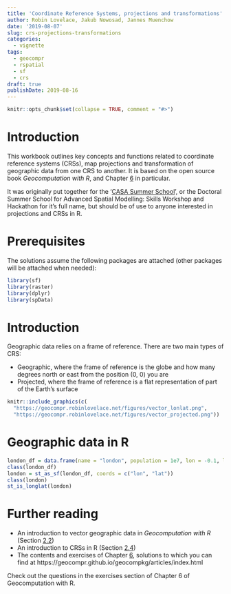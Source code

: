 ```yaml
---
title: 'Coordinate Reference Systems, projections and transformations'
author: Robin Lovelace, Jakub Nowosad, Jannes Muenchow
date: '2019-08-07'
slug: crs-projections-transformations
categories:
  - vignette
tags:
  - geocompr
  - rspatial
  - sf
  - crs
draft: true
publishDate: 2019-08-16
---
```


```r
knitr::opts_chunk$set(collapse = TRUE, comment = "#>")
```

# Introduction

This workbook outlines key concepts and functions related to coordinate reference systems (CRSs), map projections and transformation of geographic data from one CRS to another.
It is based on the open source book *Geocomputation with R*, and Chapter [6](https://geocompr.robinlovelace.net/reproj-geo-data.html) in particular.

It was originally put together for the '[CASA Summer School](https://bonnie-buyuklieva.github.io/SS_ASM19/)', or the Doctoral Summer School for Advanced Spatial Modelling:
Skills Workshop and Hackathon for it's full name, but should be of use to anyone interested in projections and CRSs in R.



# Prerequisites {-}

The solutions assume the following packages are attached (other packages will be attached when needed):

```r
library(sf)
library(raster)
library(dplyr)
library(spData)
```

# Introduction

Geographic data relies on a frame of reference.
There are two main types of CRS:

- Geographic, where the frame of reference is the globe and how many degrees north or east from the position (0, 0) you are
- Projected, where the frame of reference is a flat representation of part of the Earth's surface

```r
knitr::include_graphics(c(
  "https://geocompr.robinlovelace.net/figures/vector_lonlat.png",
  "https://geocompr.robinlovelace.net/figures/vector_projected.png"))
```

# Geographic data in R

```r
london_df = data.frame(name = "london", population = 1e7, lon = -0.1, lat = 51.5)
class(london_df)
london = st_as_sf(london_df, coords = c("lon", "lat"))
class(london)
st_is_longlat(london)
```

# Further reading

- An introduction to vector geographic data in *Geocomputation with R* (Section [2.2](https://geocompr.robinlovelace.net/spatial-class.html#vector-data))
- An introduction to CRSs in R (Section [2.4](https://geocompr.robinlovelace.net/spatial-class.html#crs-intro))
- The contents and exercises of Chapter [6](https://geocompr.robinlovelace.net/reproj-geo-data.html), solutions to which you can find at https://geocompr.github.io/geocompkg/articles/index.html

Check out the questions in the exercises section of Chapter 6 of Geocomputation with R.

